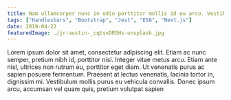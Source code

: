 ```yaml
---
title: Nam ullamcorper nunc in odio porttitor mollis id eu arcu. Vestibulum id porttitor diam, ac blandit ipsum
tags: ["Handlesbars", "Bootstrap", "Jest", "ES6", "Next.js"]
date: 2019-04-22
featuredImage: ./jr-austin-_cqtsxDRSHs-unsplash.jpg
---
```


Lorem ipsum dolor sit amet, consectetur adipiscing elit. Etiam ac nunc semper, pretium nibh id, porttitor nisl. Integer vitae metus arcu. Etiam ante nisl, ultrices non rutrum eu, porttitor eget diam. Ut venenatis purus ac sapien posuere fermentum. Praesent at lectus venenatis, lacinia tortor in, dignissim mi. Vestibulum mollis purus eu vehicula convallis. Donec ipsum arcu, accumsan vel quam quis, pretium volutpat sapien
